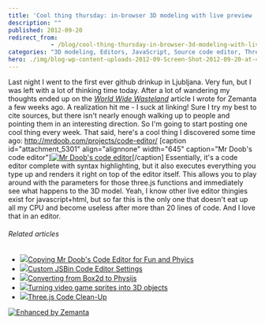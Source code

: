 ```yaml
---
title: 'Cool thing thursday: in-browser 3D modeling with live preview '
description: ""
published: 2012-09-20
redirect_from: 
            - /blog/cool-thing-thursday-in-browser-3d-modeling-with-live-preview/swizec/5296
categories: "3D modeling, Editors, JavaScript, Source code editor, Three.js, Uncategorized"
hero: ./img/blog-wp-content-uploads-2012-09-Screen-Shot-2012-09-20-at-4.13.10-PM-1024x695.png
---
```

Last night I went to the first ever github drinkup in Ljubljana. Very fun, but I was left with a lot of thinking time today. After a lot of wandering my thoughts ended up on the _[World Wide Wasteland](http://www.zemanta.com/blog/world-wide-wasteland/)_ article I wrote for Zemanta a few weeks ago. A realization hit me - I suck at linking! Sure I try my best to cite sources, but there isn't nearly enough walking up to people and pointing them in an interesting direction. So I'm going to start posting one cool thing every week. That said, here's a cool thing I discovered some time ago: <http://mrdoob.com/projects/code-editor/> \[caption id="attachment_5301" align="alignnone" width="645" caption="Mr Doob's code editor"][![Mr Doob's code editor](./img/blog-wp-content-uploads-2012-09-Screen-Shot-2012-09-20-at-4.13.10-PM-1024x695.png "Mr Doob's code editor")](http://swizec.com/blog/wp-content/uploads/2012/09/Screen-Shot-2012-09-20-at-4.13.10-PM.png)\[/caption] Essentially, it's a code editor complete with syntax highlighting, but it also executes everything you type up and renders it right on top of the editor itself. This allows you to play around with the parameters for those three.js functions and immediately see what happens to the 3D model. Yeah, I know other live editor thingies exist for javascript+html, but so far this is the only one that doesn't eat up all my CPU and become useless after more than 20 lines of code. And I love that in an editor.

###### Related articles

- [![](http://i.zemanta.com/110741877_80_80.jpg)](http://japhr.blogspot.com/2012/09/copying-mr-doobs-code-editor-for-fun.html)[Copying Mr Doob's Code Editor for Fun and Phyics](http://japhr.blogspot.com/2012/09/copying-mr-doobs-code-editor-for-fun.html)
- [![](http://i.zemanta.com/111138707_80_80.jpg)](http://www.elijahmanor.com/2012/09/custom-jsbin-code-editor-settings.html)[Custom JSBin Code Editor Settings](http://www.elijahmanor.com/2012/09/custom-jsbin-code-editor-settings.html)
- [![](http://i.zemanta.com/110741878_80_80.jpg)](http://japhr.blogspot.com/2012/09/converting-from-box2d-to-physijs.html)[Converting from Box2d to Physijs](http://japhr.blogspot.com/2012/09/converting-from-box2d-to-physijs.html)
- [![](http://i.zemanta.com/noimg_41_80_80.jpg)](http://hackaday.com/2012/09/19/turning-video-game-sprites-into-3d-objects/)[Turning video game sprites into 3D objects](http://hackaday.com/2012/09/19/turning-video-game-sprites-into-3d-objects/)
- [![](http://i.zemanta.com/112750800_80_80.jpg)](http://japhr.blogspot.com/2012/09/threejs-code-clean-up.html)[Three.js Code Clean-Up](http://japhr.blogspot.com/2012/09/threejs-code-clean-up.html)

[![Enhanced by Zemanta](http://img.zemanta.com/zemified_e.png?x-id=d3a85d38-3421-403f-b4aa-35bc473aae30)](http://www.zemanta.com/?px "Enhanced by Zemanta")